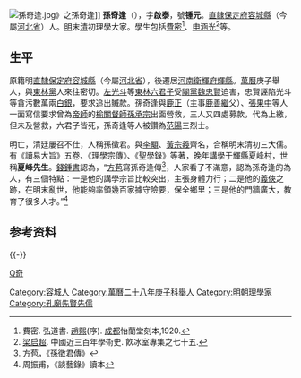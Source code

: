 [[File:孫奇逢.jpg|thumb]]》之孫奇逢]]
'''孫奇逢'''（{{bd|1585年||1675年||Sun}}），字'''啟泰'''，號'''锺元'''。[[直隸|直隸]][[保定府|保定府]][[容城縣|容城縣]]（今屬[[河北省|河北省]]）人。[[明|明]]末[[清|清]]初理學大家。學生包括[[費密|費密]]<ref>費密.  弘道書.  [[趙熙|趙熙]](序).  [[成都|成都]]怡蘭堂刻本,1920.</ref>、[[申涵光|申涵光]]<ref>[[梁启超|梁启超]]. 中國近三百年學術史. 飮冰室專集之七十五. </ref>等。

== 生平 ==
原籍明[[直隸|直隸]][[保定府|保定府]][[容城縣|容城縣]]（今屬[[河北省|河北省]]），後遷居[[河南|河南]][[衛輝府|衛輝府]][[輝縣|輝縣]]。[[萬曆|萬曆]]庚子舉人，與[[東林黨|東林黨]]人來往密切。[[左光斗|左光斗]]等[[東林六君子|東林六君子]]受[[閹黨|閹黨]][[魏忠賢|魏忠賢]]迫害，忠賢誣陷光斗等貪污數萬兩[[白銀|白銀]]，要求追出贓款。孫奇逢與[[鹿正|鹿正]]（主事[[鹿善繼|鹿善繼]]父）、[[張果中|張果中]]等人一面寫信要求曾為[[帝師|帝師]]的[[榆關|榆關]][[督師|督師]][[孫承宗|孫承宗]]出面營救，三人又四處募款，代為上繳，但未及營救，六君子皆死，孫奇逢等人被讚為[[范陽|范陽]]三烈士。

明亡，清廷屢召不仕，人稱孫徵君。與[[李顒|李顒]]、[[黃宗羲|黃宗羲]]齊名，合稱明末清初三大儒。有《讀易大旨》五卷、《理學宗傳》、《聖學錄》等著，晚年講學于輝縣夏峰村，世稱'''夏峰先生'''。[[錢鍾書|錢鍾書]]認為，“[[方苞|方苞]]寫孫奇逢傳<ref>[[方苞|方苞]]，《[[s:孫徵君傳|孫徵君傳]]》</ref>，人家看了不滿意，認為孫奇逢的為人，有三個特點：一是他的講學宗旨比較突出，主張身體力行；二是他的[[俠客|義俠]]之跡，在明末亂世，他能夠率領幾百家據守險要，保全鄉里；三是他的門牆廣大，教育了很多人才。”<ref>周振甫，《談藝錄》讀本</ref>

== 参考资料 ==
{{reflist}}

{{-}}
{{並稱|范陽三傑|<small>高陽</small> [[孫承宗|孫承宗]] - <small>定興</small> [[鹿善繼|鹿善繼]] - <small>容城</small> [[孫奇逢|孫奇逢]]}}

{{Authority control}}

{{DEFAULTSORT:Sun孫}}
[[category:孫姓|Q奇]]
[[Category:容城人|Category:容城人]]
[[Category:萬曆二十八年庚子科舉人|Category:萬曆二十八年庚子科舉人]]
[[Category:明朝理學家|Category:明朝理學家]]
[[Category:孔廟先賢先儒|Category:孔廟先賢先儒]]